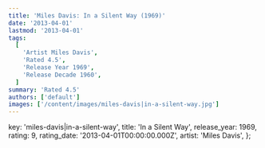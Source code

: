 ```yaml
---
title: 'Miles Davis: In a Silent Way (1969)'
date: '2013-04-01'
lastmod: '2013-04-01'
tags:
  [
    'Artist Miles Davis',
    'Rated 4.5',
    'Release Year 1969',
    'Release Decade 1960',
  ]
summary: 'Rated 4.5'
authors: ['default']
images: ['/content/images/miles-davis|in-a-silent-way.jpg']
---
```


  key: 'miles-davis|in-a-silent-way',
  title: 'In a Silent Way',
  release_year: 1969,
  rating: 9,
  rating_date: '2013-04-01T00:00:00.000Z',
  artist: 'Miles Davis',
};

<MusicRating data={data} />

